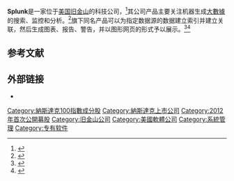 {{Expand language|1=en|time=2020-11-19T06:50:05+00:00}}
{{NoteTA|G1=IT}}
'''Splunk'''是一家位于[[美国|美国]][[旧金山|旧金山]]的科技公司，<ref name = "Myhre, Eventide LLC, 2019">{{Cite web | url = https://blog.eventideinvestments.com/top-10-series-splunk | title = Top 10 Series: Splunk | access-date = 2019-10-14 | first = Jason | last = Myhre | date = 2019-05-15 | website = Eventide Asset Management, LLC | quote = Splunk's platform interprets big data for business intelligence and is trusted by 90 of the Fortune 100 companies. (Splunk is based in San Francisco, CA.) | archive-url = https://web.archive.org/web/20191014214547/https://blog.eventideinvestments.com/top-10-series-splunk | archive-date = 2019-10-14 | dead-url = yes }}</ref>其公司产品主要关注机器生成[[大數據|大數據]]的搜索、监控和分析。<ref name="gigaom1">{{cite web |url=http://gigaom.com/cloud/how-splunk-is-riding-it-search-toward-an-ipo/ |title=How Splunk Is Riding IT Search Toward an IPO — Tech News and Analysis |publisher=Gigaom.com |date=2010-12-17 |accessdate=2013-04-22 |archive-date=2011-08-20 |archive-url=https://web.archive.org/web/20110820192249/http://gigaom.com/cloud/how-splunk-is-riding-it-search-toward-an-ipo/ |dead-url=no }}</ref>旗下同名产品可以为指定数据源的数据建立索引并建立关联，然后生成图表、报告、警告，并以图形网页的形式予以展示。<ref>{{Cite web |url=https://www.wsj.com/articles/SB125237153923891221 |title=Start-Ups Aim to Help Tame Corporate Data, Pui-Wing Tam, Wall Street Journal, September 08, 2009 |accessdate=2020-11-19 |archive-date=2020-08-14 |archive-url=https://web.archive.org/web/20200814053350/https://www.wsj.com/articles/SB125237153923891221 |dead-url=no }}</ref><ref name="citoresearch">{{cite web |url=https://www.citoresearch.com/cloud/business-intelligence-and-data-center |title=Business Intelligence and the Data Center |archiveurl=https://web.archive.org/web/20120320230919/http://www.citoresearch.com/content/business-intelligence-and-data-center |archivedate=2012-03-20 |date=2011-01-06 |first=Dan |last=Woods |work=citoresearch.com |accessdate=2020-11-19 |dead-url=no }}</ref>

== 参考文献 ==
{{Reflist}}

== 外部链接 ==
* {{Official website|https://www.splunk.com/}}

{{NASDAQ-100}}
[[Category:納斯達克100指數成分股|Category:納斯達克100指數成分股]]
[[Category:納斯達克上市公司|Category:納斯達克上市公司]]
[[Category:2012年首次公開募股|Category:2012年首次公開募股]]
[[Category:旧金山公司|Category:旧金山公司]]
[[Category:美國軟體公司|Category:美國軟體公司]]
[[Category:系統管理|Category:系統管理]]
[[Category:专有软件|Category:专有软件]]

{{Tech-company-stub}}